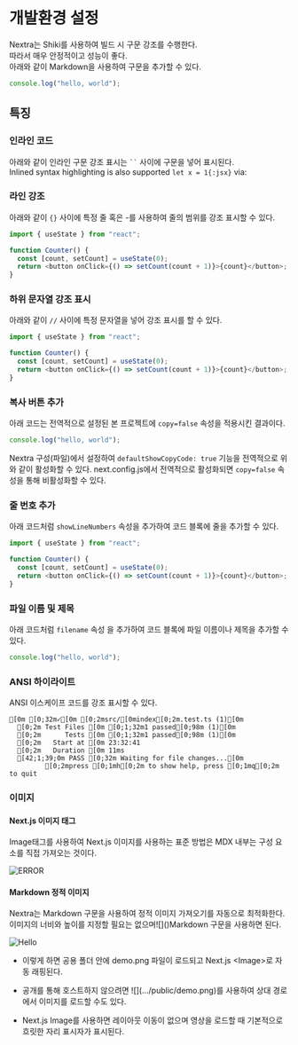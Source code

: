 
# 개발환경 설정

Nextra는 Shiki를 사용하여 빌드 시 구문 강조를 수행한다.  
따라서 매우 안정적이고 성능이 좋다.  
아래와 같이 Markdown을 사용하여 구문을 추가할 수 있다.

```js
console.log("hello, world");
```

## 특징

### 인라인 코드

아래와 같이 인라인 구문 강조 표시는 ` `` ` 사이에 구문을 넣어 표시된다.  
Inlined syntax highlighting is also supported `let x = 1{:jsx}` via:

### 라인 강조

아래와 같이 `{}` 사이에 특정 줄 혹은 -를 사용하여 줄의 범위를 강조 표시할 수 있다.

```js {1,4-5}
import { useState } from "react";

function Counter() {
  const [count, setCount] = useState(0);
  return <button onClick={() => setCount(count + 1)}>{count}</button>;
}
```

### 하위 문자열 강조 표시

아래와 같이 `//` 사이에 특정 문자열을 넣어 강조 표시를 할 수 있다.

```js /useState/
import { useState } from "react";

function Counter() {
  const [count, setCount] = useState(0);
  return <button onClick={() => setCount(count + 1)}>{count}</button>;
}
```

### 복사 버튼 추가

아래 코드는 전역적으로 설정된 본 프로젝트에 `copy=false` 속성을 적용시킨 결과이다.

```js copy=false
console.log("hello, world");
```

Nextra 구성(파일)에서 설정하여 `defaultShowCopyCode: true` 기능을 전역적으로 위와 같이 활성화할 수 있다.
next.config.js에서 전역적으로 활성화되면 `copy=false` 속성을 통해 비활성화할 수 있다.

### 줄 번호 추가

아래 코드처럼 `showLineNumbers` 속성을 추가하여 코드 블록에 줄을 추가할 수 있다.

```js showLineNumbers
import { useState } from "react";

function Counter() {
  const [count, setCount] = useState(0);
  return <button onClick={() => setCount(count + 1)}>{count}</button>;
}
```

### 파일 이름 및 제목

아래 코드처럼 `filename` 속성 을 추가하여 코드 블록에 파일 이름이나 제목을 추가할 수 있다.

```js filename="example.js"
console.log("hello, world");
```

### ANSI 하이라이트

ANSI 이스케이프 코드를 강조 표시할 수 있다.

```ansi
[0m [0;32m✓[0m [0;2msrc/[0mindex[0;2m.test.ts (1)[0m
  [0;2m Test Files [0m [0;1;32m1 passed[0;98m (1)[0m
  [0;2m      Tests [0m [0;1;32m1 passed[0;98m (1)[0m
  [0;2m   Start at [0m 23:32:41
  [0;2m   Duration [0m 11ms
  [42;1;39;0m PASS [0;32m Waiting for file changes...[0m
         [0;2mpress [0;1mh[0;2m to show help, press [0;1mq[0;2m to quit
```

### 이미지

#### Next.js 이미지 태그

Image태그를 사용하여 Next.js 이미지를 사용하는 표준 방법은 MDX 내부는 구성 요소를 직접 가져오는 것이다.

<Image src="/example.jpeg" alt="ERROR" width={500} height={500} />

#### Markdown 정적 이미지

Nextra는 Markdown 구문을 사용하여 정적 이미지 가져오기를 자동으로 최적화한다.  
이미지의 너비와 높이를 지정할 필요는 없으며\!\[\]\(\)Markdown 구문을 사용하면 된다.

![Hello](/example.jpeg)

- 이렇게 하면 공용 폴더 안에 demo.png 파일이 로드되고 Next.js \<Image>로 자동 래핑된다.

- 공개를 통해 호스트하지 않으려면 \!\[](.../public/demo.png)를 사용하여 상대 경로에서 이미지를 로드할 수도 있다.

- Next.js Image를 사용하면 레이아웃 이동이 없으며 영상을 로드할 때 기본적으로 흐릿한 자리 표시자가 표시된다.
